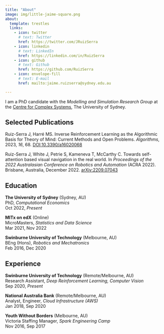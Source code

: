 ```yaml
---
title: "About"
image: img/little-jaime-square.png
about:
  template: trestles
  links:
    - icon: twitter
      # text: Twitter
      href: https://twitter.com/JRuizSerra
    - icon: linkedin
      # text: LinkedIn
      href: https://linkedin.com/in/RuizSerra
    - icon: github
      # text: Github
      href: https://github.com/RuizSerra
    - icon: envelope-fill
      # text: E-mail
      href: mailto:jaime.ruizserra@sydney.edu.au

---
```


I am a PhD candidate with the *Modelling and Simulation Research Group* at the [Centre for Complex Systems](https://www.sydney.edu.au/engineering/our-research/complex-systems.html), The University of Sydney.


## Selected Publications

Ruiz-Serra J, Harré MS. Inverse Reinforcement Learning as the Algorithmic Basis for Theory of Mind: Current Methods and Open Problems. *Algorithms*, 2023, *16*, 68. [DOI:10.3390/a16020068](https://doi.org/10.3390/a16020068)

Ruiz-Serra J, White J, Petrie S, Kameneva T, McCarthy C. Towards self-attention based visual navigation in the real world. In *Proceedings of the 2022 Australasian Conference on Robotics and Automation* (ACRA 2022). Brisbane, Australia, December 2022. [arXiv:2209.07043](https://doi.org/10.48550/arXiv.2209.07043)

## Education

**The University of Sydney** (Sydney, AU)  
PhD, *Computational Economics*  
Oct 2022, *Present*

**MITx on edX** (Online)  
MicroMasters, *Statistics and Data Science*  
Mar 2021, Nov 2022

**Swinburne University of Technology** (Melbourne, AU)  
BEng (Hons), *Robotics and Mechatronics*  
Feb 2016, Dec 2020  

## Experience

**Swinburne University of Technology** (Remote/Melbourne, AU)  
Research Assistant, *Deep Reinforcement Learning, Computer Vision*  
Sep 2020, *Present*

**National Australia Bank** (Remote/Melbourne, AU)  
Analyst, Engineer, *Cloud Infrastructure (AWS)*  
Jan 2018, Sep 2020

**Youth Without Borders** (Melbourne, AU)  
Victoria Staffing Manager, *Spark Engineering Camp*  
Nov 2016, Sep 2017

